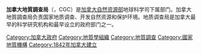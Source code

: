 {{Infobox Government agency
|agency_name     = 加拿大地质调查局
|nativename      = Commission Géologique du Canada
|nativename_a    =
|nativename_r    =
|logo            = 
|logo_width      = 150px
|logo_caption    =
|seal            =
|seal_width      =
|seal_caption    =
|成立时间          = 1842
|jurisdiction    = [[加拿大政府|加拿大]]
|headquarters    = [[安大略省|安大略省]][[渥太华|渥太华]]
|employees       = 600
|budget          = 7000万[[加元|加元]]
|minister1_name  = [[加拿大自然资源部|加拿大自然资源部]]
|minister1_pfo   =
|chief1_name     = Daniel Lebel
|chief1_position = Director General - Atlantic and Western Canada Branch
|chief2_name     = Donna Kirkwood
|chief2_position = Director General - Central and Northern Canada Branch
|website         = [http://www.nrcan.gc.ca/earth-sciences/about/organization/organization-structure/geological-survey-of-canada/9590 Geological Survey of Canada]
|footnotes       =
}}

'''加拿大地質調查局'''（{{lang-fr|Commission Géologique du Canada}}，CGC）是[[加拿大自然资源部|加拿大自然资源部]]地球科学司下属部门。加拿大地質調查局负责国家地质调查、开发自然资源和保护环境。地质调查局是加拿大最早的科学研究机构和最早设立的政府部门之一。

{{加拿大聯邦政府架構}}
{{Authority control}}

{{DEFAULTSORT:Commission géologique du Canada}}
[[Category:加拿大政府|Category:加拿大政府]]
[[Category:地質學組織|Category:地質學組織]]
[[Category:地質調查|Category:地質調查]]
[[Category:國家地質機構|Category:國家地質機構]]
[[Category:1842年加拿大建立|Category:1842年加拿大建立]]